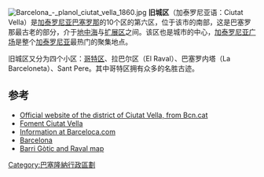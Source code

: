 {{Infobox settlement
| name                    = 旧城区
| settlement_type         = 区
| image_map               = Barcelona_districte_I.svg
| map_alt                 =
| map_caption             = 位置
| latd  = 41 |latm  = 22 |lats  = 51 |latNS  = N
| longd = 2 |longm = 10 |longs = 23 |longEW = E
| coor_pinpoint           =
| coordinates_display     = inline,title
| coordinates_footnotes   =
| subdivision_type        = 国家
| subdivision_name        = {{Flag|Catalonia}} 
| subdivision_type1       = 省
| subdivision_name1       = [[巴塞罗那省|巴塞罗那省]]
| subdivision_type2       = 市
| subdivision_name2       = [[巴塞罗那|巴塞罗那]]
| established_title       =
| established_date        =
| parts_type              = 街区
| parts_style             = para
| parts                   =
| p1                      = [[哥特区|哥特区]]
| p2                      = 拉巴尔
| p3                      = 巴塞罗内塔
| p4                      = Sant Pere
| area_total_km2          = 4.37
| population_total        = 107,426
| population_as_of        = 2009
| website                 = [http://www.bcn.cat/ciutatvella bcn.cat/ciutatvella]
| footnotes               =
}}
[[Image:Barcelona_-_planol_ciutat_vella_1860.jpg|thumb]]
'''旧城区'''（加泰罗尼亚语：Ciutat Vella）是[[加泰罗尼亚|加泰罗尼亚]][[巴塞罗那|巴塞罗那]]的10个区的第六区，位于该市的南部，这是巴塞罗那最古老的部分，介于[[地中海|地中海]]与[[扩展区|扩展区]]之间。该区也是城市的中心，[[加泰罗尼亚广场|加泰罗尼亚广场]]是整个[[加泰罗尼亚|加泰罗尼亚]]最热门的聚集地点。

旧城区又分为四个小区：[[哥特区|哥特区]]、拉巴尔区（El Raval）、巴塞罗内塔（La Barceloneta）、Sant Pere。其中哥特区拥有众多的名胜古迹。

==参考==
{{commons category|Ciutat Vella (Barcelona)}}
*[http://w3.bcn.es/V14/Home/V14HomeLinkPl/0,2851,2071881_2077063_1,00.html Official website of the district of Ciutat Vella, from Bcn.cat] {{Wayback|url=http://w3.bcn.es/V14/Home/V14HomeLinkPl/0,2851,2071881_2077063_1,00.html |date=20110520154556 }}
*[http://www.fomentciutatvella.net Foment Ciutat Vella] {{Wayback|url=http://www.fomentciutatvella.net/ |date=20170619052440 }}
*[http://www.barceloca.com/data/details.aspx?ID=3441 Information at Barceloca.com] {{Wayback|url=http://www.barceloca.com/data/details.aspx?ID=3441 |date=20050315021544 }}
*[http://www.barcelona-on-line.es Barcelona]
*[https://web.archive.org/web/20081020025000/http://www.barcelona-on-line.es/mapa/viewBarriBCN.asp?i=ang&t=2&m=9 Barri Gòtic and Raval map]

[[Category:巴塞隆納行政區劃|Category:巴塞隆納行政區劃]]